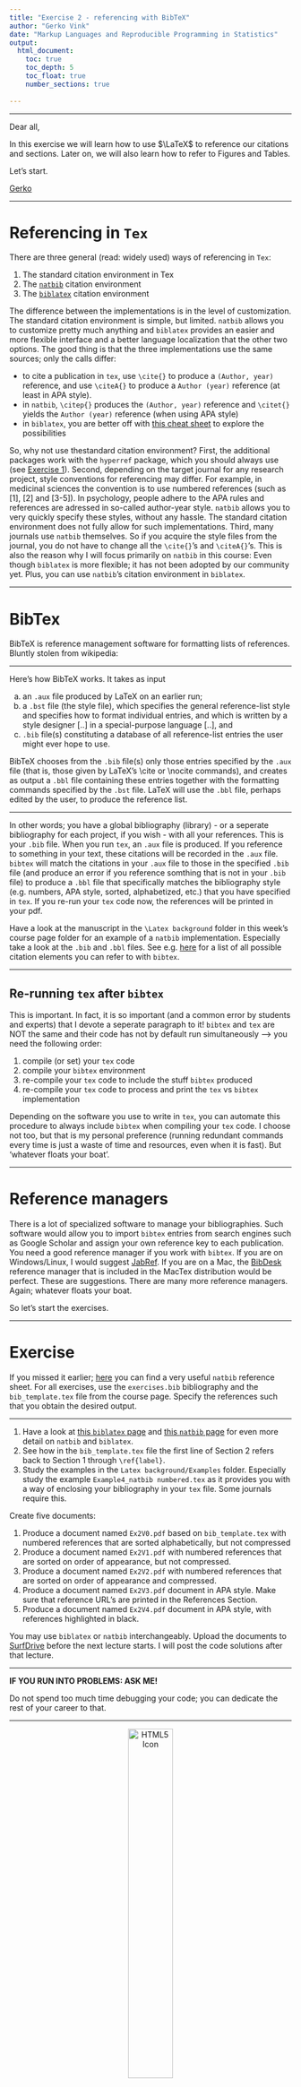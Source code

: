 ```yaml
---
title: "Exercise 2 - referencing with BibTeX"
author: "Gerko Vink"
date: "Markup Languages and Reproducible Programming in Statistics"
output: 
  html_document:
    toc: true
    toc_depth: 5
    toc_float: true
    number_sections: true
  
---
```


---

Dear all, 

In this exercise we will learn how to use $\LaTeX$ to reference our citations and sections. Later on, we will also learn how to refer to Figures and Tables. 

Let's start. 

[Gerko](https://www.gerkovink.com)

---

# Referencing in `Tex`
There are three general (read: widely used) ways of referencing in `Tex`:

1. The standard citation environment in Tex
2. The [`natbib`](http://merkel.zoneo.net/Latex/natbib.php?lang=en) citation environment
3. The [`biblatex`](https://ctan.org/pkg/biblatex?lang=en) citation environment

The difference between the implementations is in the level of customization. The standard citation environment is simple, but limited. `natbib` allows you to customize pretty much anything and `biblatex` provides an easier and more flexible interface and a better language localization that the other two options. The good thing is that the three implementations use the same sources; only the calls differ:

- to cite a publication in `tex`, use `\cite{}` to produce a `(Author, year)` reference, and use `\citeA{}` to produce a `Author (year)` reference (at least in APA style). 
- in `natbib`, `\citep{}` produces the `(Author, year)` reference and `\citet{}` yields the `Author (year)` reference (when using APA style)
- in `biblatex`, you are better off with [this cheat sheet](http://tug.ctan.org/info/biblatex-cheatsheet/biblatex-cheatsheet.pdf) to explore the possibilities

So, why not use thestandard citation environment? First, the additional packages work with the `hyperref` package, which you should always use (see [Exercise 1](https://www.gerkovink.com/Markup-Programming/Wk1/Exercise%201/Exercise_1.html)). Second, depending on the target journal for any research project, style conventions for referencing may differ. For example, in medicinal sciences the convention is to use numbered references (such as [1], [2] and [3-5]). In psychology, people adhere to the APA rules and references are adressed in so-called author-year style. `natbib` allows you to very quickly specify these styles, without any hassle. The standard citation environment does not fully allow for such implementations. Third, many journals use `natbib` themselves. So if you acquire the style files from the journal, you do not have to change all the `\cite{}`'s and `\citeA{}`'s. This is also the reason why I will focus primarily on `natbib` in this course: Even though `biblatex` is more flexible; it has not been adopted by our community yet. Plus, you can use `natbib`'s citation environment in `biblatex`.

---

# BibTex
BibTeX is reference management software for formatting lists of references. Bluntly stolen from wikipedia: 

---

Here’s how BibTeX works. It takes as input

a. an `.aux` file produced by LaTeX on an earlier run;
b. a `.bst` file (the style file), which specifies the general reference-list style and specifies how to format individual entries, and which is written by a style designer [..] in a special-purpose language [..], and
c. `.bib` file(s) constituting a database of all reference-list entries the user might ever hope to use.
      
BibTeX chooses from the `.bib` file(s) only those entries specified by the `.aux` file (that is, those given by LaTeX's \cite or \nocite commands), and creates as output a `.bbl` file containing these entries together with the formatting commands specified by the `.bst` file. LaTeX will use the `.bbl` file, perhaps edited by the user, to produce the reference list.

---

In other words; you have a global bibliography (library) - or a seperate bibliography for each project, if you wish -  with all your references. This is your `.bib` file. When you run `tex`, an `.aux` file is produced. If you reference to something in your text, these citations will be recorded in the `.aux` file. `bibtex` will match the citations in your `.aux` file to those in the specified `.bib` file (and produce an error if you reference somthing that is not in your `.bib` file) to produce a `.bbl` file that specifically matches the bibliography style (e.g. numbers, APA style, sorted, alphabetized, etc.) that you have specified in `tex`. If you re-run your `tex` code now, the references will be printed in your pdf. 

Have a look at the manuscript in the `\Latex background` folder in this week's course page folder for an example of a `natbib` implementation. Especially take a look at the `.bib` and `.bbl` files. See e.g. [here](https://en.wikipedia.org/wiki/BibTeX) for a list of all possible citation elements you can refer to with `bibtex`. 

---

## Re-running `tex` after `bibtex`
This is important. In fact, it is so important (and a common error by students and experts) that I devote a seperate paragraph to it! `bibtex` and `tex` are NOT the same and their code has not by default run simultaneously --> you need the following order:

1. compile (or set) your `tex` code
2. compile your `bibtex` environment
3. re-compile your `tex` code to include the stuff `bibtex` produced
3. re-compile your `tex` code to process and print the `tex` vs `bibtex` implementation

Depending on the software you use to write in `tex`, you can automate this procedure to always include `bibtex` when compiling your `tex` code. I choose not too, but that is my personal preference (running redundant commands every time is just a waste of time and resources, even when it is fast). But 'whatever floats your boat'. 

---

# Reference managers
There is a lot of specialized software to manage your bibliographies. Such software would allow you to import `bibtex` entries from search engines such as Google Scholar and assign your own reference key to each publication. You need a good reference manager if you work with `bibtex`. If you are on Windows/Linux, I would suggest [JabRef](http://jabref.sourceforge.net/). If you are on a Mac, the [BibDesk](http://bibdesk.sourceforge.net/) reference manager that is included in the MacTex distribution would be perfect. These are suggestions. There are many more reference managers. Again; whatever floats your boat. 

So let's start the exercises.

---

# Exercise

If you missed it earlier; [here](http://merkel.zoneo.net/Latex/natbib.php?lang=en) you can find a very useful `natbib` reference sheet. For all exercises, use the `exercises.bib` bibliography and the `bib_template.tex` file from the course page. Specify the references such that you obtain the desired output. 

---

1. Have a look at [this `biblatex` page](https://nl.sharelatex.com/learn/Bibliography_management_in_LaTeX) and [this `natbib` page](https://nl.sharelatex.com/learn/Bibliography_management_with_natbib) for even more detail on `natbib` and `biblatex`. 
2. See how in the `bib_template.tex` file the first line of Section 2 refers back to Section 1 through `\ref{label}`.
3. Study the examples in the `Latex background/Examples` folder. Especially study the example `Example4_natbib numbered.tex` as it provides you with a way of enclosing your bibliography in your `tex` file. Some journals require this. 

Create five documents:

1. Produce a document named `Ex2V0.pdf` based on `bib_template.tex` with numbered references that are sorted alphabetically, but not compressed
2. Produce a document named `Ex2V1.pdf` with numbered references that are sorted on order of appearance, but not compressed.
3. Produce a document named `Ex2V2.pdf` with numbered references that are sorted on order of appearance and compressed.
4. Produce a document named `Ex2V3.pdf` document in APA style. Make sure that reference URL's are printed in the References Section. 
5. Produce a document named `Ex2V4.pdf` document in APA style, with references highlighted in black. 

You may use `biblatex` or `natbib` interchangeably. Upload the documents to [SurfDrive](https://surfdrive.surf.nl/files/index.php/s/2rJYcImUkYEvIC9) before the next lecture starts. I will post the code solutions after that lecture.

---

**IF YOU RUN INTO PROBLEMS: ASK ME!** 

Do not spend too much time debugging your code; you can dedicate the rest of your career to that. 

---

<center>
<img src="bye.gif" alt="HTML5 Icon" width = 40%>
</center>

<center>
source: http://slinky.me/gEd
</center>


---
